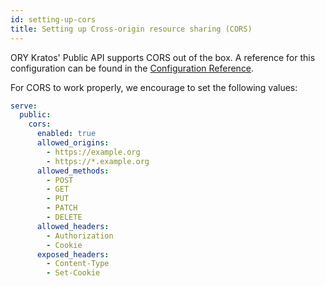 ```yaml
---
id: setting-up-cors
title: Setting up Cross-origin resource sharing (CORS)
---
```


ORY Kratos' Public API supports CORS out of the box. A reference for this configuration
can be found in the [Configuration Reference](../reference/configuration.md).

For CORS to work properly, we encourage to set the following values:

```yaml
serve:
  public:
    cors:
      enabled: true
      allowed_origins:
        - https://example.org
        - https://*.example.org
      allowed_methods:
        - POST
        - GET
        - PUT
        - PATCH
        - DELETE
      allowed_headers:
        - Authorization
        - Cookie
      exposed_headers:
        - Content-Type
        - Set-Cookie
```
